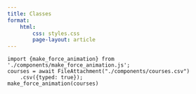 ```yaml
---
title: Classes
format:
    html:
        css: styles.css
        page-layout: article
---
```


```ojs
import {make_force_animation} from './components/make_force_animation.js';
courses = await FileAttachment("./components/courses.csv")
    .csv({typed: true});
make_force_animation(courses)
```
